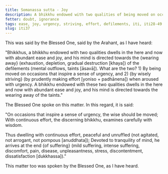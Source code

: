 ```yaml
---
title: Somanassa sutta - Joy
description: A bhikkhu endowed with two qualities of being moved on occasions that inspire a sense of urgency and by wisely striving when aroused with urgency, dwells in the here and now with abundant ease and joy, and his mind is directed towards the wearing away of the taints.
fetter: doubt, ignorance
tags: ease, joy, urgency, striving, effort, defilements, iti, iti28-49
slug: iti37
---
```


This was said by the Blessed One, said by the Arahant, as I have heard:

"Bhikkhus, a bhikkhu endowed with two qualities dwells in the here and now with abundant ease and joy, and his mind is directed towards the \{wearing away} (exhaustion, depletion, gradual destruction [khaya]) of the defilements (mental outflows, taints [āsavā]). What are the two? 1) By being moved on occasions that inspire a sense of urgency, and 2) \{by wisely striving} (by prudently making effort [yoniso + padhānena]) when aroused with urgency. A bhikkhu endowed with these two qualities dwells in the here and now with abundant ease and joy, and his mind is directed towards the wearing away of the taints."

The Blessed One spoke on this matter. In this regard, it is said:

"On occasions that inspire a sense of urgency,
the wise should be moved;
With continuous effort, the discerning bhikkhu,
examines carefully with wisdom.

Thus dwelling with continuous effort,
peaceful and unruffled (not agitated, not arrogant, not pompous [anuddhata]);
Devoted to tranquility of mind,
he arrives at the end \{of suffering} (mild suffering, intense suffering, discomfort, pain, disease, unpleasantness, stress, discontentment, dissatisfaction [dukkhassa])."

This matter too was spoken by the Blessed One, as I have heard.